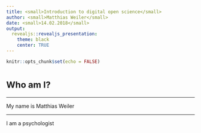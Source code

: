 ```yaml
---
title: <small>Introduction to digital open science</small>
author: <small>Matthias Weiler</small>
date: <small>14.02.2018</small>
output: 
  revealjs::revealjs_presentation:
    theme: black
    center: TRUE
---
```


```r
knitr::opts_chunk$set(echo = FALSE)
```

# <small>Who am I?</small>

----

My name is Matthias Weiler

----

I am a psychologist